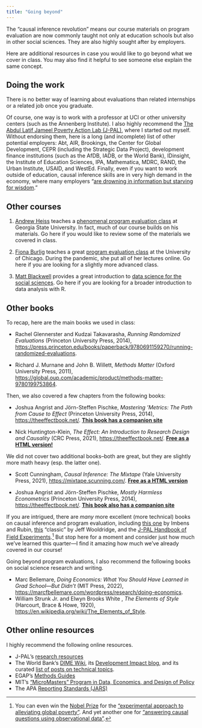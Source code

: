 ```yaml
---
title: "Going beyond"
---
```


The "causal inference revolution" means our course materials on program evaluation are now commonly taught not only at education schools but also in other social sciences. They are also highly sought after by employers. 

Here are additional resources in case you would like to go beyond what we cover in class. You may also find it helpful to see someone else explain the same concept. 

## Doing the work

There is no better way of learning about evaluations than related internships or a related job once you graduate. 

Of course, one way is to work with a professor at UCI or other university centers (such as the Annenberg Institute). I also highly recommend the [The Abdul Latif Jameel Poverty Action Lab (J-PAL)](https://www.povertyactionlab.org/), where I started out myself. Without endorsing them, here is a long (and incomplete) list of other potential employers: Abt, AIR, Brookings, the Center for Global Development, CEPR (including the Strategic Data Project), development finance institutions (such as the AfDB, IADB, or the World Bank), IDinsight, the Institute of Education Sciences, IPA, Mathematica, MDRC, RAND, the Urban Institute, USAID, and WestEd. Finally, even if you want to work outside of education, causal inference skills are in very high demand in the economy, where many employers “[are drowning in information but starving for wisdom](https://hbr.org/2022/04/how-to-use-correlation-to-make-predictions)."       

## Other courses

1. [Andrew Heiss](https://www.andrewheiss.com/) teaches a [phenomenal program evaluation class](https://evalf22.classes.andrewheiss.com/) at Georgia State University. In fact, much of our course builds on his materials. Go here if you would like to review some of the materials we covered in class.

2. [Fiona Burlig](https://www.fionaburlig.com/) teaches a great [program evaluation class](https://www.fionaburlig.com/ppha-34600-2020) at the University of Chicago. During the pandemic, she put all of her lectures online. Go here if you are looking for a slightly more advanced class.

3. [Matt Blackwell](https://mattblackwell.org/) provides a great introduction to [data science for the social sciences](https://gov50.mattblackwell.org/). Go here if you are looking for a broader introduction to data analysis with R. 

## Other books

To recap, here are the main books we used in class:

- Rachel Glennerster and Kudzai Takavarasha, *Running Randomized Evaluations* (Princeton University Press, 2014), <https://press.princeton.edu/books/paperback/9780691159270/running-randomized-evaluations>.  

- Richard J. Murnane and John B. Willett, *Methods Matter* (Oxford University Press, 2011), <https://global.oup.com/academic/product/methods-matter-9780199753864>.

Then, we also covered a few chapters from the following books: 

- Joshua Angrist and Jörn-Steffen Pischke, *Mastering 'Metrics: The Path from Cause to Effect* (Princeton University Press, 2014), <https://theeffectbook.net/>. [**This book has a companion site**](https://www.masteringmetrics.com/)

- Nick Huntington-Klein, *The Effect: An Introduction to Research Design and Causality* (CRC Press, 2021), <https://theeffectbook.net/>. [**Free as a HTML version!**](https://theeffectbook.net/)

We did not cover two additional books--both are great, but they are slightly more math heavy (esp. the latter one).

- Scott Cunningham, *Causal Inference: The Mixtape* (Yale University Press, 2021), <https://mixtape.scunning.com/>. [**Free as a HTML version**](https://mixtape.scunning.com/)

- Joshua Angrist and Jörn-Steffen Pischke, *Mostly Harmless Econometrics* (Princeton University Press, 2014), <https://theeffectbook.net/>. [**This book also has a companion site**](https://www.mostlyharmlesseconometrics.com/)

If you are intrigued, there are *many* more excellent (more technical) books on causal inference and program evaluation, including [this one](https://www.cambridge.org/core/books/causal-inference-for-statistics-social-and-biomedical-sciences/71126BE90C58F1A431FE9B2DD07938AB) by Imbens and Rubin, [this](https://mitpress.mit.edu/9780262232586/econometric-analysis-of-cross-section-and-panel-data/) "classic" by Jeff Wooldridge, and the [J-PAL Handbook of Field Experiments](https://www.povertyactionlab.org/page/handbook-field-experiments).[^PhD] But stop here for a moment and consider just how much we've learned this quarter---I find it amazing how much we've already covered in our course!  

[^PhD]: You can even win the [Nobel Prize](https://www.nobelprize.org/uploads/2021/10/advanced-economicsciencesprize2021.pdf) for the ["experimental approach to alleviating global poverty"](https://www.nobelprize.org/prizes/economic-sciences/2019/press-release/). And yet another one for ["answering causal questions using observational data"](https://www.nobelprize.org/uploads/2021/10/advanced-economicsciencesprize2021.pdf).

Going beyond program evaluations, I also recommend the following books on social science research and writing.

- Marc Bellemare, *Doing Economics: What You Should Have Learned in Grad School―But Didn’t* (MIT Press, 2022), <https://marcfbellemare.com/wordpress/research/doing-economics>.
- William Strunk Jr. and Elwyn Brooks White , *The Elements of Style* (Harcourt, Brace & Howe, 1920), <https://en.wikipedia.org/wiki/The_Elements_of_Style>.

   
## Other online resources

I highly recommend the following online resources.

- J-PAL's [research resources](https://www.povertyactionlab.org/research-resources?view=toc) 
- The World Bank's [DIME Wiki](https://dimewiki.worldbank.org/Main_Page), its [Development Impact blog](https://blogs.worldbank.org/impactevaluations), and its curated [list of posts on technical topics](https://blogs.worldbank.org/impactevaluations/curated-list-our-postings-technical-topics-your-one-stop-shop-methodology-0).
- EGAP's [Methods Guides](https://egap.org/methods-guides/)
- MIT's ["MicroMasters" Program in Data, Economics, and Design of Policy](https://micromasters.mit.edu/dedp/)
- The APA [Reporting Standards (JARS)](https://apastyle.apa.org/jars)
